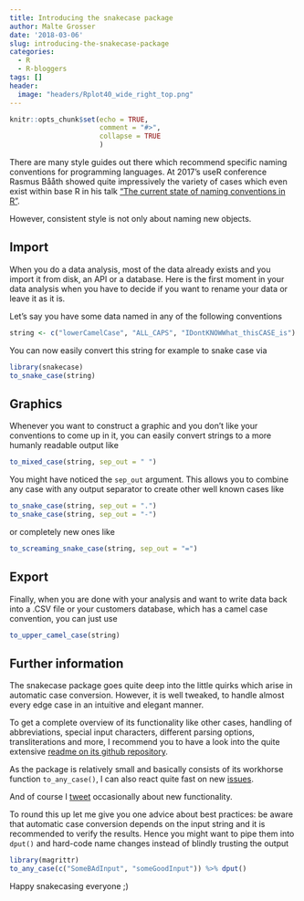 ```yaml
---
title: Introducing the snakecase package
author: Malte Grosser
date: '2018-03-06'
slug: introducing-the-snakecase-package
categories:
  - R
  - R-bloggers
tags: []
header:
  image: "headers/Rplot40_wide_right_top.png"
---
```


```r
knitr::opts_chunk$set(echo = TRUE,
                      comment = "#>",
                      collapse = TRUE
                      )
```

There are many style guides out there which recommend specific naming conventions for programming languages. At 2017’s useR conference Rasmus Bååth showed quite impressively the variety of cases which even exist within base R in his talk ["The current state of naming conventions in R"](https://www.youtube.com/watch?v=Pv5dfsHBBKE).

However, consistent style is not only about naming new objects.

## Import

When you do a data analysis, most of the data already exists and you import it from disk, an API or a database. Here is the first moment in your data analysis when you have to decide if you want to rename your data or leave it as it is.

Let’s say you have some data named in any of the following conventions

```r
string <- c("lowerCamelCase", "ALL_CAPS", "IDontKNOWWhat_thisCASE_is")
```

You can now easily convert this string for example to snake case via

```r
library(snakecase)
to_snake_case(string)
```

## Graphics

Whenever you want to construct a graphic and you don’t like your conventions to come up in it, you can easily convert strings to a more humanly readable output like

```r
to_mixed_case(string, sep_out = " ")
```

You might have noticed the `sep_out` argument. This allows you to combine any case with any output separator to create other well known cases like

```r
to_snake_case(string, sep_out = ".")
to_snake_case(string, sep_out = "-")
```

or completely new ones like

```r
to_screaming_snake_case(string, sep_out = "=")
```

## Export

Finally, when you are done with your analysis and want to write data back into a .CSV file or your customers database, which has a camel case convention, you can just use

```r
to_upper_camel_case(string)
```

## Further information

The snakecase package goes quite deep into the little quirks which arise in automatic case conversion. However, it is well tweaked, to handle almost every edge case in an intuitive and elegant manner.

To get a complete overview of its functionality like other cases, handling of abbreviations, special input characters, different parsing options, transliterations and more, I recommend you to have a look into the quite extensive [readme on its github repository](https://github.com/Tazinho/snakecase).

As the package is relatively small and basically consists of its workhorse function `to_any_case()`, I can also react quite fast on new [issues](https://github.com/Tazinho/snakecase/issues).

And of course I [tweet](https://twitter.com/Tazmaaan) occasionally about new functionality.

To round this up let me give you one advice about best practices: be aware that automatic case conversion depends on the input string and it is recommended to verify the results. Hence you might want to pipe them into `dput()` and hard-code name changes instead of blindly trusting the output

```r
library(magrittr)
to_any_case(c("SomeBAdInput", "someGoodInput")) %>% dput()
```

Happy snakecasing everyone ;)
